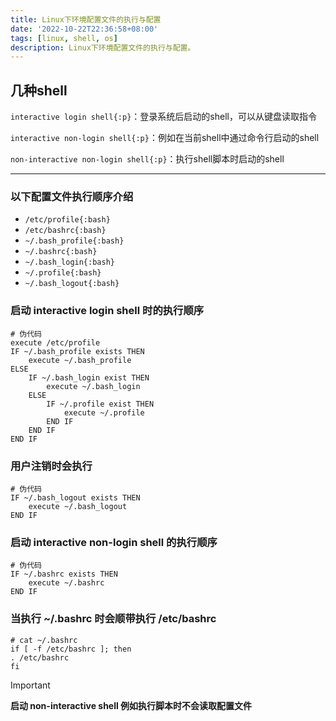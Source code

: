 ```yaml
---
title: Linux下环境配置文件的执行与配置
date: '2022-10-22T22:36:58+08:00'
tags: [linux, shell, os]
description: Linux下环境配置文件的执行与配置。
---
```


## 几种shell

`interactive login shell{:p}`：登录系统后启动的shell，可以从键盘读取指令

`interactive non-login shell{:p}`：例如在当前shell中通过命令行启动的shell

`non-interactive non-login shell{:p}`：执行shell脚本时启动的shell

---

### 以下配置文件执行顺序介绍

- `/etc/profile{:bash}`
- `/etc/bashrc{:bash}`
- `~/.bash_profile{:bash}`
- `~/.bashrc{:bash}`
- `~/.bash_login{:bash}`
- `~/.profile{:bash}`
- `~/.bash_logout{:bash}`

### 启动 interactive login shell 时的执行顺序

```shell
# 伪代码
execute /etc/profile
IF ~/.bash_profile exists THEN
    execute ~/.bash_profile
ELSE
    IF ~/.bash_login exist THEN
        execute ~/.bash_login
    ELSE
        IF ~/.profile exist THEN
            execute ~/.profile
        END IF
    END IF
END IF
```

### 用户注销时会执行

```shell
# 伪代码
IF ~/.bash_logout exists THEN
    execute ~/.bash_logout
END IF
```

### 启动 interactive non-login shell 的执行顺序

```shell
# 伪代码
IF ~/.bashrc exists THEN
    execute ~/.bashrc
END IF
```

### 当执行 ~/.bashrc 时会顺带执行 /etc/bashrc

```shell
# cat ~/.bashrc
if [ -f /etc/bashrc ]; then
. /etc/bashrc
fi
```

>[!IMPORTANT]
> **启动 non-interactive shell 例如执行脚本时不会读取配置文件**  

